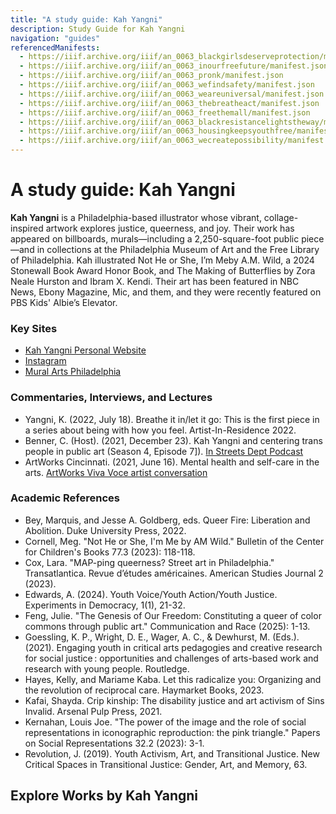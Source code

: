 ```yaml
---
title: "A study guide: Kah Yangni"
description: Study Guide for Kah Yangni
navigation: "guides"
referencedManifests:
  - https://iiif.archive.org/iiif/an_0063_blackgirlsdeserveprotection/manifest.json
  - https://iiif.archive.org/iiif/an_0063_inourfreefuture/manifest.json
  - https://iiif.archive.org/iiif/an_0063_pronk/manifest.json
  - https://iiif.archive.org/iiif/an_0063_wefindsafety/manifest.json
  - https://iiif.archive.org/iiif/an_0063_weareuniversal/manifest.json
  - https://iiif.archive.org/iiif/an_0063_thebreatheact/manifest.json
  - https://iiif.archive.org/iiif/an_0063_freethemall/manifest.json
  - https://iiif.archive.org/iiif/an_0063_blackresistancelightstheway/manifest.json
  - https://iiif.archive.org/iiif/an_0063_housingkeepsyouthfree/manifest.json
  - https://iiif.archive.org/iiif/an_0063_wecreatepossibility/manifest.json
---
```


# A study guide: Kah Yangni

**Kah Yangni** is a Philadelphia-based illustrator whose vibrant, collage-inspired artwork explores justice, queerness, and joy. Their work has appeared on billboards, murals—including a 2,250-square-foot public piece—and in collections at the Philadelphia Museum of Art and the Free Library of Philadelphia. Kah illustrated Not He or She, I’m Meby A.M. Wild, a 2024 Stonewall Book Award Honor Book, and The Making of Butterflies by Zora Neale Hurston and Ibram X. Kendi. Their art has been featured in NBC News, Ebony Magazine, Mic, and them, and they were recently featured on PBS Kids' Albie’s Elevator.

### Key Sites
- [Kah Yangni Personal Website](https://web.archive.org/web/20250625101657/https://www.kahyangni.com/)
- [Instagram](https://web.archive.org/web/20250617044430/https://instagram.com/kahyangni/)
- [Mural Arts Philadelphia](https://web.archive.org/web/20250630050043/https://muralarts.org/web/20250630050043/https://muralarts.org/artists/kah-yangni/)

### Commentaries, Interviews, and Lectures
- Yangni, K. (2022, July 18). Breathe it in/let it go: This is the first piece in a series about being with how you feel. Artist-In-Residence 2022.
- Benner, C. (Host). (2021, December 23). Kah Yangni and centering trans people in public art (Season 4, Episode 7]). [In Streets Dept Podcast](https://web.archive.org/web/20250722165946/https://streetsdeptpodcast.libsyn.com/kah-yangni-and-centering-trans-people-in-public-art)
- ArtWorks Cincinnati. (2021, June 16). Mental health and self-care in the arts. [ArtWorks Viva Voce artist conversation](https://web.archive.org/web/20250722170251/https://www.youtube.com/watch?v=VgSgzezEyuM)

### Academic References
- Bey, Marquis, and Jesse A. Goldberg, eds. Queer Fire: Liberation and Abolition. Duke University Press, 2022.
- Cornell, Meg. "Not He or She, I'm Me by AM Wild." Bulletin of the Center for Children's Books 77.3 (2023): 118-118.
- Cox, Lara. "MAP-ping queerness? Street art in Philadelphia." Transatlantica. Revue d’études américaines. American Studies Journal 2 (2023).
- Edwards, A. (2024). Youth Voice/Youth Action/Youth Justice. Experiments in Democracy, 1(1), 21-32.
- Feng, Julie. "The Genesis of Our Freedom: Constituting a queer of color commons through public art." Communication and Race (2025): 1-13.
- Goessling, K. P., Wright, D. E., Wager, A. C., & Dewhurst, M. (Eds.). (2021). Engaging youth in critical arts pedagogies and creative research for social justice : opportunities and challenges of arts-based work and research with young people. Routledge.
- Hayes, Kelly, and Mariame Kaba. Let this radicalize you: Organizing and the revolution of reciprocal care. Haymarket Books, 2023.
- Kafai, Shayda. Crip kinship: The disability justice and art activism of Sins Invalid. Arsenal Pulp Press, 2021.
- Kernahan, Louis Joe. "The power of the image and the role of social representations in iconographic reproduction: the pink triangle." Papers on Social Representations 32.2 (2023): 3-1.
- Revolution, J. (2019). Youth Activism, Art, and Transitional Justice. New Critical Spaces in Transitional Justice: Gender, Art, and Memory, 63.

## Explore Works by Kah Yangni

<ReferencedItems />
